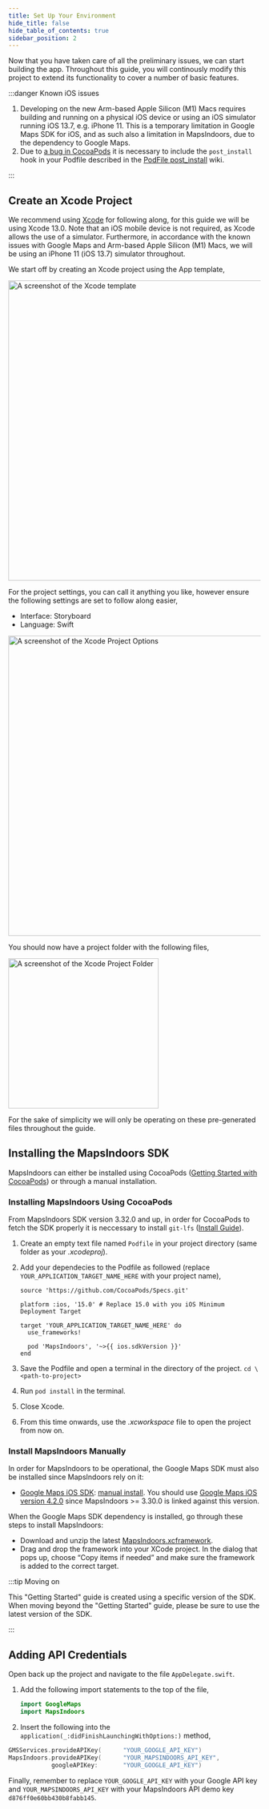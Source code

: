 ```yaml
---
title: Set Up Your Environment
hide_title: false
hide_table_of_contents: true
sidebar_position: 2
---
```



Now that you have taken care of all the preliminary issues, we can start building the app. Throughout this guide, you will continously modify this project to extend its functionality to cover a number of basic features.

:::danger Known iOS issues

1. Developing on the new Arm-based Apple Silicon (M1) Macs requires building and running on a physical iOS device or using an iOS simulator running iOS 13.7, e.g. iPhone 11. This is a temporary limitation in Google Maps SDK for iOS, and as such also a limitation in MapsIndoors, due to the dependency to Google Maps.
1. Due to [a bug in CocoaPods](https://github.com/CocoaPods/CocoaPods/issues/7155) it is necessary to include the `post_install` hook in your Podfile described in the [PodFile post_install](https://github.com/MapsIndoors/MapsIndoorsIOS/wiki/Podfile-post_install) wiki.

:::

## Create an Xcode Project

We recommend using [Xcode](https://developer.apple.com/xcode/) for following along, for this guide we will be using Xcode 13.0. Note that an iOS mobile device is not required, as Xcode allows the use of a simulator. Furthermore, in accordance with the known issues with Google Maps and Arm-based Apple Silicon (M1) Macs, we will be using an iPhone 11 (iOS 13.7) simulator throughout.

We start off by creating an Xcode project using the App template,

<img src="/img/getting-started/ios-xcode_template.png" alt="A screenshot of the Xcode template" width="600"/>

For the project settings, you can call it anything you like, however ensure the following settings are set to follow along easier,

* Interface: Storyboard
* Language: Swift

<img src="/img/getting-started/ios-xcode-project_options.png" alt="A screenshot of the Xcode Project Options" width="600"/>

You should now have a project folder with the following files,

<img src="/img/getting-started/ios-xcode-project_folder.png" alt="A screenshot of the Xcode Project Folder" width="300"/>

For the sake of simplicity we will only be operating on these pre-generated files throughout the guide.

## Installing the MapsIndoors SDK

MapsIndoors can either be installed using CocoaPods ([Getting Started with CocoaPods](https://guides.cocoapods.org/using/getting-started.html)) or through a manual installation.

<Tabs>
<TabItem value="cocoapods" label="Cocoapods" default>

### Installing MapsIndoors Using CocoaPods

From MapsIndoors SDK version 3.32.0 and up, in order for CocoaPods to fetch the SDK properly it is neccessary to install `git-lfs` ([Install Guide](https://git-lfs.github.com/)).

1. Create an empty text file named `Podfile` in your project directory (same folder as your *.xcodeproj*).
2. Add your dependecies to the Podfile as followed (replace `YOUR_APPLICATION_TARGET_NAME_HERE` with your project name),

    ```text
    source 'https://github.com/CocoaPods/Specs.git'

    platform :ios, '15.0' # Replace 15.0 with you iOS Minimum Deployment Target

    target 'YOUR_APPLICATION_TARGET_NAME_HERE' do
      use_frameworks!

      pod 'MapsIndoors', '~>{{ ios.sdkVersion }}'
    end
    ```

3. Save the Podfile and open a terminal in the directory of the project.
`cd \<path-to-project>`

4. Run `pod install` in the terminal.

5. Close Xcode.

6. From this time onwards, use the *.xcworkspace* file to open the project from now on.

</TabItem>
<TabItem value="manual" label="Manually">

### Install MapsIndoors Manually

In order for MapsIndoors to be operational, the Google Maps SDK must also be installed since MapsIndoors rely on it:

* [Google Maps iOS SDK](https://developers.google.com/maps/documentation/ios-sdk/overview): [manual install](https://developers.google.com/maps/documentation/ios-sdk/start#install-manually). You should use [Google Maps iOS version 4.2.0](https://dl.google.com/dl/cpdc/870a9df85dbcbadc/GoogleMaps-4.2.0.tar.gz) since MapsIndoors >= 3.30.0 is linked against this version.

When the Google Maps SDK dependency is installed, go through these steps to install MapsIndoors:

* Download and unzip the latest [MapsIndoors.xcframework](https://github.com/MapsIndoors/MapsIndoorsIOS/releases/download/3.43.1/MapsIndoors.xcframework.zip).
* Drag and drop the framework into your XCode project. In the dialog that pops up, choose “Copy items if needed” and make sure the framework is added to the correct target.

</TabItem>
</Tabs>

:::tip Moving on

This "Getting Started" guide is created using a specific version of the SDK. When moving beyond the "Getting Started" guide, please be sure to use the latest version of the SDK.

:::

## Adding API Credentials

Open back up the project and navigate to the file `AppDelegate.swift`.

1. Add the following import statements to the top of the file,  

    ```swift
    import GoogleMaps  
    import MapsIndoors
    ````

2. Insert the following into the `application(_:didFinishLaunchingWithOptions:)` method,

```swift
GMSServices.provideAPIKey(      "YOUR_GOOGLE_API_KEY")  
MapsIndoors.provideAPIKey(      "YOUR_MAPSINDOORS_API_KEY",  
            googleAPIKey:       "YOUR_GOOGLE_API_KEY")
````

Finally, remember to replace `YOUR_GOOGLE_API_KEY` with your Google API key and `YOUR_MAPSINDOORS_API_KEY` with your MapsIndoors API demo key `d876ff0e60bb430b8fabb145`.
